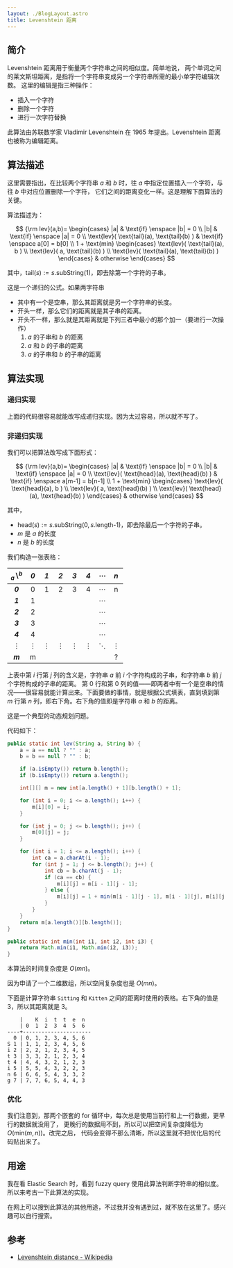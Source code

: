 ```yaml
---
layout: ./BlogLayout.astro
title: Levenshtein 距离
---
```


## 简介

Levenshtein 距离用于衡量两个字符串之间的相似度。简单地说，
两个单词之间的莱文斯坦距离，是指将一个字符串变成另一个字符串所需的最小单字符编辑次数。
这里的编辑是指三种操作：

- 插入一个字符
- 删除一个字符
- 进行一次字符替换

此算法由苏联数学家 Vladimir Levenshtein 在 1965 年提出。Levenshtein 距离也被称为编辑距离。

## 算法描述

这里需要指出，在比较两个字符串 $a$ 和 $b$ 时，往 $a$ 中指定位置插入一个字符，与往 $b$ 中对应位置删除一个字符，
它们之间的距离变化一样。这是理解下面算法的关键。

算法描述为：

$$
{\rm lev}(a,b)= \begin{cases}
  |a| & \text{if} \enspace |b| = 0
\\
  |b| & \text{if} \enspace |a| = 0
\\
  \text{lev}( \text{tail}(a), \text{tail}(b) ) & \text{if} \enspace a[0] = b[0]
\\
  1 + \text{min} \begin{cases}
    \text{lev}( \text{tail}(a), b )
  \\
    \text{lev}( a, \text{tail}(b) )
  \\
    \text{lev}( \text{tail}(a), \text{tail}(b) )
  \end{cases} & otherwise
\end{cases}
$$

其中，$\text{tail}(s) := s.\text{subString}(1)$，即去除第一个字符的子串。

这是一个递归的公式。如果两字符串

- 其中有一个是空串，那么其距离就是另一个字符串的长度。
- 开头一样，那么它们的距离就是其子串的距离。
- 开头不一样，那么就是其距离就是下列三者中最小的那个加一（要进行一次操作）
  1. $a$ 的子串和 $b$ 的距离
  1. $a$ 和 $b$ 的子串的距离
  1. $a$ 的子串和 $b$ 的子串的距离

## 算法实现

### 递归实现

上面的代码很容易就能改写成递归实现。因为太过容易，所以就不写了。

### 非递归实现

我们可以把算法改写成下面形式：

$$
{\rm lev}(a,b)= \begin{cases}
  |a| & \text{if} \enspace |b| = 0
\\
  |b| & \text{if} \enspace |a| = 0
\\
  \text{lev}( \text{head}(a), \text{head}(b) ) & \text{if} \enspace a[m-1] = b[n-1]
\\
  1 + \text{min} \begin{cases}
    \text{lev}( \text{head}(a), b )
  \\
    \text{lev}( a, \text{head}(b) )
  \\
    \text{lev}( \text{head}(a), \text{head}(b) )
  \end{cases} & otherwise
\end{cases}
$$

其中，

- $\text{head}(s) := s.\text{subString}(0, s.\text{length-1})$，即去除最后一个字符的子串。
- $m$ 是 $a$ 的长度
- $n$ 是 $b$ 的长度

我们构造一张表格：

| $_a\backslash ^b$ | **_0_**  | **_1_**  | **_2_**  | **_3_**  | **_4_**  | $\cdots$ | **_n_**  |
| :---------------: | :------: | :------: | :------: | :------: | :------: | :------: | :------: |
|      **_0_**      |    0     |    1     |    2     |    3     |    4     | $\cdots$ |    n     |
|      **_1_**      |    1     |          |          |          |          | $\cdots$ |          |
|      **_2_**      |    2     |          |          |          |          | $\cdots$ |          |
|      **_3_**      |    3     |          |          |          |          | $\cdots$ |          |
|      **_4_**      |    4     |          |          |          |          | $\cdots$ |          |
|     $\vdots$      | $\vdots$ | $\vdots$ | $\vdots$ | $\vdots$ | $\vdots$ | $\ddots$ | $\vdots$ |
|      **_m_**      |    m     |          |          |          |          |          |    ?     |

上表中第 $i$ 行第 $j$ 列的含义是，字符串 $a$ 前 $i$ 个字符构成的子串，和字符串 $b$ 前 $j$ 个字符构成的子串的距离。
第 0 行和第 0 列的值——即两者中有一个是空串的情况——很容易就能计算出来。下面要做的事情，就是根据公式填表，直到填到第 $m$
行第 $n$ 列，即右下角。右下角的值即是字符串 $a$ 和 $b$ 的距离。

这是一个典型的动态规划问题。

代码如下：

```java
public static int lev(String a, String b) {
    a = a == null ? "" : a;
    b = b == null ? "" : b;

    if (a.isEmpty()) return b.length();
    if (b.isEmpty()) return a.length();

    int[][] m = new int[a.length() + 1][b.length() + 1];

    for (int i = 0; i <= a.length(); i++) {
        m[i][0] = i;
    }

    for (int j = 0; j <= b.length(); j++) {
        m[0][j] = j;
    }

    for (int i = 1; i <= a.length(); i++) {
        int ca = a.charAt(i - 1);
        for (int j = 1; j <= b.length(); j++) {
            int cb = b.charAt(j - 1);
            if (ca == cb) {
                m[i][j] = m[i - 1][j - 1];
            } else {
                m[i][j] = 1 + min(m[i - 1][j - 1], m[i - 1][j], m[i][j - 1]);
            }
        }
    }
    return m[a.length()][b.length()];
}

public static int min(int i1, int i2, int i3) {
    return Math.min(i1, Math.min(i2, i3));
}
```

本算法的时间复杂度是 $O(mn)$。

因为申请了一个二维数组，所以空间复杂度也是 $O(mn)$。

下面是计算字符串 `Sitting` 和 `Kitten` 之间的距离时使用的表格。右下角的值是 3，所以其距离就是 3。

```
    |    K  i  t  t  e  n
    | 0  1  2  3  4  5  6
----+----------------------
  0 | 0, 1, 2, 3, 4, 5, 6
S 1 | 1, 1, 2, 3, 4, 5, 6
i 2 | 2, 2, 1, 2, 3, 4, 5
t 3 | 3, 3, 2, 1, 2, 3, 4
t 4 | 4, 4, 3, 2, 1, 2, 3
i 5 | 5, 5, 4, 3, 2, 2, 3
n 6 | 6, 6, 5, 4, 3, 3, 2
g 7 | 7, 7, 6, 5, 4, 4, 3
```

### 优化

我们注意到，那两个嵌套的 for 循环中，每次总是使用当前行和上一行数据，更早行的数据就没用了，
更晚行的数据用不到，所以可以把空间复杂度降低为 $O(\text{min}(m, n))$。改完之后，
代码会变得不那么清晰，所以这里就不把优化后的代码贴出来了。

## 用途

我在看 Elastic Search 时，看到 fuzzy query 使用此算法判断字符串的相似度。所以来考古一下此算法的实现。

在网上可以搜到此算法的其他用途，不过我并没有遇到过，就不放在这里了。感兴趣可以自行搜索。

## 参考

- [Levenshtein distance - Wikipedia](https://en.wikipedia.org/wiki/Levenshtein_distance)
